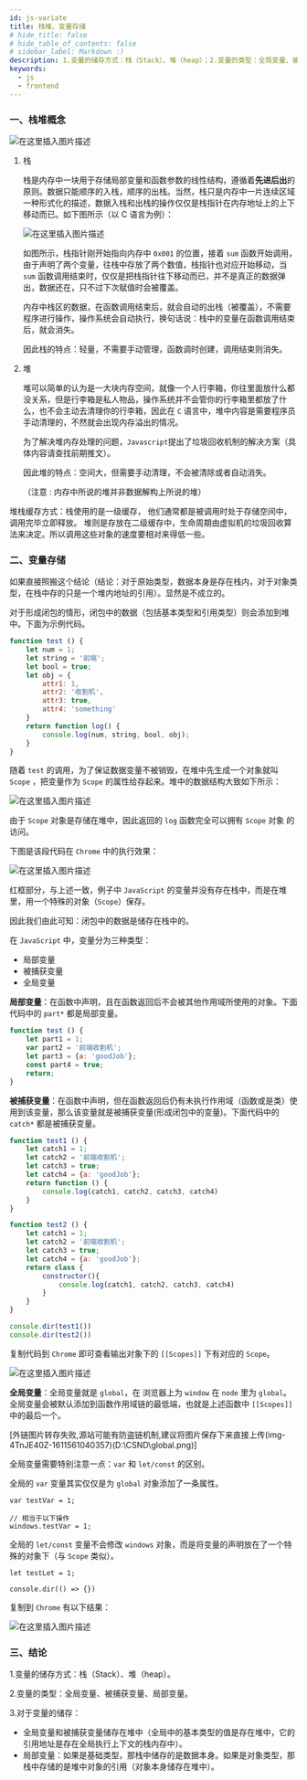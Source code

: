 ```yaml
---
id: js-variate
title: 栈堆、变量存储
# hide_title: false
# hide_table_of_contents: false
# sidebar_label: Markdown :)
description: 1.变量的储存方式：栈（Stack）、堆（heap）；2.变量的类型：全局变量、被捕获变量、局部变量。
keywords:
  - js
  - frontend
---
```



### 一、栈堆概念
![在这里插入图片描述](https://img-blog.csdnimg.cn/20210125155416408.png?x-oss-process=image/watermark,type_ZmFuZ3poZW5naGVpdGk,shadow_10,text_aHR0cHM6Ly9ibG9nLmNzZG4ubmV0L2ltYWdpbmVfdGlvbg==,size_16,color_FFFFFF,t_70#pic_center)

1. 栈

   栈是内存中一块用于存储局部变量和函数参数的线性结构，遵循着**先进后出**的原则。数据只能顺序的入栈，顺序的出栈。当然，栈只是内存中一片连续区域一种形式化的描述，数据入栈和出栈的操作仅仅是栈指针在内存地址上的上下移动而已。如下图所示（以 C 语言为例）：

   ![在这里插入图片描述](https://img-blog.csdnimg.cn/20210125155926414.png?x-oss-process=image/watermark,type_ZmFuZ3poZW5naGVpdGk,shadow_10,text_aHR0cHM6Ly9ibG9nLmNzZG4ubmV0L2ltYWdpbmVfdGlvbg==,size_16,color_FFFFFF,t_70#pic_center)


   如图所示，栈指针刚开始指向内存中 `0x001` 的位置，接着 `sum` 函数开始调用，由于声明了两个变量，往栈中存放了两个数值，栈指针也对应开始移动，当 `sum` 函数调用结束时，仅仅是把栈指针往下移动而已，并不是真正的数据弹出，数据还在，只不过下次赋值时会被覆盖。

   内存中栈区的数据，在函数调用结束后，就会自动的出栈（被覆盖），不需要程序进行操作，操作系统会自动执行，换句话说：栈中的变量在函数调用结束后，就会消失。

   因此栈的特点：轻量，不需要手动管理，函数调时创建，调用结束则消失。

2. 堆

   堆可以简单的认为是一大块内存空间，就像一个人行李箱，你往里面放什么都没关系，但是行李箱是私人物品，操作系统并不会管你的行李箱里都放了什么，也不会主动去清理你的行李箱，因此在 `C` 语言中，堆中内容是需要程序员手动清理的，不然就会出现内存溢出的情况。

   为了解决堆内存处理的问题，`Javascript`提出了垃圾回收机制的解决方案（具体内容请查找前期推文）。

   因此堆的特点：空间大，但需要手动清理，不会被清除或者自动消失。

   （注意 : 内存中所说的堆并非数据解构上所说的堆）

堆栈缓存方式：栈使用的是一级缓存， 他们通常都是被调用时处于存储空间中，调用完毕立即释放。 堆则是存放在二级缓存中，生命周期由虚拟机的垃圾回收算法来决定。所以调用这些对象的速度要相对来得低一些。

### 二、变量存储

如果直接照搬这个结论（结论：对于原始类型，数据本身是存在栈内，对于对象类型，在栈中存的只是一个堆内地址的引用）。显然是不成立的。

对于形成闭包的情形，闭包中的数据（包括基本类型和引用类型）则会添加到堆中。下面为示例代码。

```javascript
function test () {
    let num = 1;
    let string = '前端';
    let bool = true;
    let obj = {
        attr1: 1,
        attr2: '收割机',
        attr3: true,
        attr4: 'something'
    }
    return function log() {
        console.log(num, string, bool, obj);
    }
}
```

随着 `test` 的调用，为了保证数据变量不被销毁，在堆中先生成一个对象就叫 `Scope` ，把变量作为 `Scope` 的属性给存起来。堆中的数据结构大致如下所示：

![在这里插入图片描述](https://img-blog.csdnimg.cn/20210125160055532.png?x-oss-process=image/watermark,type_ZmFuZ3poZW5naGVpdGk,shadow_10,text_aHR0cHM6Ly9ibG9nLmNzZG4ubmV0L2ltYWdpbmVfdGlvbg==,size_16,color_FFFFFF,t_70#pic_center)


由于 `Scope` 对象是存储在堆中，因此返回的 `log` 函数完全可以拥有 `Scope` 对象 的访问。

下图是该段代码在 `Chrome` 中的执行效果：

![在这里插入图片描述](https://img-blog.csdnimg.cn/20210125160137291.png?x-oss-process=image/watermark,type_ZmFuZ3poZW5naGVpdGk,shadow_10,text_aHR0cHM6Ly9ibG9nLmNzZG4ubmV0L2ltYWdpbmVfdGlvbg==,size_16,color_FFFFFF,t_70#pic_center)


红框部分，与上述一致，例子中 `JavaScript` 的变量并没有存在栈中，而是在堆里，用一个特殊的对象（`Scope`）保存。

因此我们由此可知：闭包中的数据是储存在栈中的。



在 `JavaScript` 中，变量分为三种类型：

- 局部变量
- 被捕获变量
- 全局变量



**局部变量**：在函数中声明，且在函数返回后不会被其他作用域所使用的对象。下面代码中的 `part*` 都是局部变量。

```javascript
function test () {
    let part1 = 1;
    var part2 = '前端收割机';
    let part3 = {a: 'goodJob'};
    const part4 = true;
    return;
}
```



**被捕获变量**：在函数中声明，但在函数返回后仍有未执行作用域（函数或是类）使用到该变量，那么该变量就是被捕获变量(形成闭包中的变量)。下面代码中的 `catch*` 都是被捕获变量。

```javascript
function test1 () {
    let catch1 = 1;
    let catch2 = '前端收割机';
    let catch3 = true;
    let catch4 = {a: 'goodJob'};
    return function () {
        console.log(catch1, catch2, catch3, catch4)
    }
}

function test2 () {
    let catch1 = 1;
    let catch2 = '前端收割机';
    let catch3 = true;
    let catch4 = {a: 'goodJob'};
    return class {
        constructor(){
            console.log(catch1, catch2, catch3, catch4)
        }
    }
}

console.dir(test1())
console.dir(test2())
```

复制代码到 `Chrome` 即可查看输出对象下的 `[[Scopes]]` 下有对应的 `Scope`。

![在这里插入图片描述](https://img-blog.csdnimg.cn/20210125160220717.png?x-oss-process=image/watermark,type_ZmFuZ3poZW5naGVpdGk,shadow_10,text_aHR0cHM6Ly9ibG9nLmNzZG4ubmV0L2ltYWdpbmVfdGlvbg==,size_16,color_FFFFFF,t_70#pic_center)




**全局变量**：全局变量就是 `global`，在 浏览器上为 `window` 在 `node` 里为 `global`。全局变量会被默认添加到函数作用域链的最低端，也就是上述函数中 `[[Scopes]]` 中的最后一个。

[外链图片转存失败,源站可能有防盗链机制,建议将图片保存下来直接上传(img-4TnJE40Z-1611561040357)(D:\CSND\global.png)]

全局变量需要特别注意一点：`var` 和 `let/const` 的区别。

全局的 `var` 变量其实仅仅是为 `global` 对象添加了一条属性。

```
var testVar = 1;

// 相当于以下操作
windows.testVar = 1;
```

全局的 `let/const` 变量不会修改 `windows` 对象，而是将变量的声明放在了一个特殊的对象下（与 `Scope` 类似）。

```
let testLet = 1;

console.dir(() => {})
```

复制到 `Chrome` 有以下结果：

![在这里插入图片描述](https://img-blog.csdnimg.cn/20210125160244350.png?x-oss-process=image/watermark,type_ZmFuZ3poZW5naGVpdGk,shadow_10,text_aHR0cHM6Ly9ibG9nLmNzZG4ubmV0L2ltYWdpbmVfdGlvbg==,size_16,color_FFFFFF,t_70#pic_center)

### 三、结论

1.变量的储存方式：栈（Stack）、堆（heap）。

2.变量的类型：全局变量、被捕获变量、局部变量。

3.对于变量的储存：

- 全局变量和被捕获变量储存在堆中（全局中的基本类型的值是存在堆中，它的引用地址是存在全局执行上下文的栈内存中）。
- 局部变量：如果是基础类型，那栈中储存的是数据本身。如果是对象类型，那栈中存储的是堆中对象的引用（对象本身储存在堆中）。